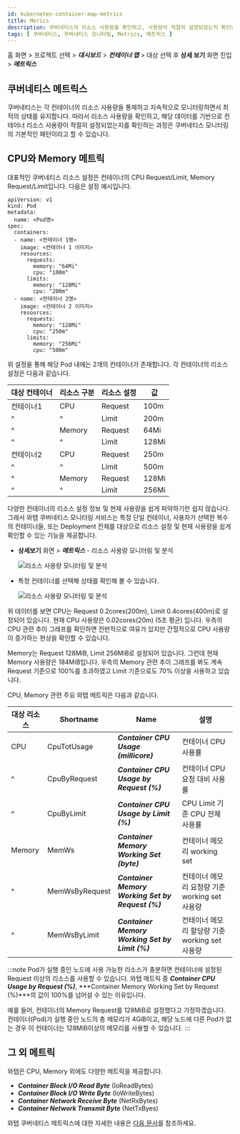 ```yaml
---
id: kubernetes-container-map-metrics
title: Merics
description: 쿠버네티스의 리소스 사용량을 확인하고, 사용량이 적절히 설정되었는지 확인할 수 있습니다.
tags: [ 쿠버네티스, 쿠버네티스 모니터링, Metrics, 메트릭스 ]
---
```


홈 화면 > 프로젝트 선택 > ***대시보드*** > ***컨테이너 맵*** > 대상 선택 후 **상세 보기** 화면 진입 > ***메트릭스***

## 쿠버네티스 메트릭스

쿠버네티스는 각 컨테이너의 리소스 사용량을 통제하고 지속적으로 모니터링하면서 최적의 상태를 유지합니다. 따라서 리소스 사용량을 확인하고, 해당 데이터를 기반으로 컨테이너 리소스 사용량이 적절히 설정되었는지를 확인하는 과정은 쿠버네티스 모니터링의 기본적인 패턴이라고 할 수 있습니다.

## CPU와 Memory 메트릭

대표적인 쿠버네티스 리소스 설정은 컨테이너의 CPU Request/Limit, Memory Request/Limit입니다. 다음은 설정 예시입니다.

```text {10-15,19-24} showLineNumbers
apiVersion: v1
kind: Pod
metadata:
  name: <Pod명>
spec:
  containers:
  - name: <컨테이너 1명>
    image: <컨테이너 1 이미지>
    resources:
      requests:
        memory: "64Mi"
        cpu: "100m"
      limits:
        memory: "128Mi"
        cpu: "200m"
  - name: <컨테이너 2명>
    image: <컨테이너 2 이미지>
    resources:
      requests:
        memory: "128Mi"
        cpu: "250m"
      limits:
        memory: "256Mi"
        cpu: "500m"
```

위 설정을 통해 해당 Pod 내에는 2개의 컨테이너가 존재합니다. 각 컨테이너의 리소스 설정은 다음과 같습니다.

| 대상 컨테이너 | 리소스 구분 | 리소스 설정 | 값    |
| ------------- | ----------- | ----------- | ----- |
| 컨테이너1     | CPU         | Request     | 100m  |
| ^             | ^           | Limit       | 200m  |
| ^             | Memory      | Request     | 64Mi  |
| ^             | ^           | Limit       | 128Mi |
| 컨테이너2     | CPU         | Request     | 250m  |
| ^             | ^           | Limit       | 500m  |
| ^             | Memory      | Request     | 128Mi |
| ^             | ^           | Limit       | 256Mi |

다양한 컨테이너의 리소스 설정 정보 및 현재 사용량을 쉽게 파악하기란 쉽지 않습니다. 그래서 와탭 쿠버네티스 모니터링 서비스는 특정 단일 컨테이너, 사용자가 선택한 복수의 컨테이너들, 또는 Deployment 전체를 대상으로 리소스 설정 및 현재 사용량을 쉽게 확인할 수 있는 기능을 제공합니다.

* **상세보기** 화면 > ***메트릭스*** - 리소스 사용량 모니터링 및 분석

  ![리소스 사용량 모니터링 및 분석](https://img.whatap.io/media/images/whatap_kubernetes_container_map_resource_example.png)

* 특정 컨테이너를 선택해 상태를 확인해 볼 수 있습니다.

  ![리소스 사용량 모니터링 및 분석](https://img.whatap.io/media/images/whatap_kubernetes_container_map_metrics_cpu_mem_example.png)

위 데이터를 보면 CPU는 Request 0.2cores(200m), Limit 0.4cores(400m)로 설정되어 있습니다. 현재 CPU 사용량은 0.02cores(20m) (5초 평균) 입니다. 우측의 CPU 관련 추이 그래프를 확인하면 전반적으로 여유가 있지만 간헐적으로 CPU 사용량이 증가하는 현상을 확인할 수 있습니다.

Memory는 Request 128MiB, Limit 256MiB로 설정되어 있습니다. 그런데 현재 Memory 사용량은 184MiB입니다. 우측의 Memory 관련 추이 그래프를 봐도 계속 Request 기준으로 100%를 초과하였고 Limit 기준으로도 70% 이상을 사용하고 있습니다.

CPU, Memory 관련 주요 와탭 메트릭은 다음과 같습니다. 

|대상 리소스|Shortname|Name|설명|
|--|--|--|--|
|CPU|CpuTotUsage|***Container CPU Usage (millicore)***|컨테이너 CPU 사용률|
|^|CpuByRequest|***Container CPU Usage by Request (%)***|컨테이너 CPU 요청 대비 사용률|
|^|CpuByLimit|***Container CPU Usage by Limit (%)***|CPU Limit 기준 CPU 전체 사용률|
|Memory|MemWs|***Container Memory Working Set (byte)***|컨테이너 메모리 working set|
|^|MemWsByRequest|***Container Memory Working Set by Request (%)***|컨테이너 메모리 요청량 기준 working set 사용량|
|^|MemWsByLimit|***Container Memory Working Set by Limit (%)***|컨테이너 메모리 할당량 기준 working set 사용량|
   
:::note
Pod가 실행 중인 노드에 사용 가능한 리소스가 충분하면 컨테이너에 설정된 Request 이상의 리소스를 사용할 수 있습니다. 와탭 메트릭 중 ***Container CPU Usage by Request (%)***, ***Container Memory Working Set by Request (%)***의 값이 100%를 넘어설 수 있는 이유입니다.

예를 들어, 컨테이너의 Memory Request를 128MiB로 설정했다고 가정하겠습니다. 컨테이너(Pod)가 실행 중인 노드의 총 메모리가 4GiB이고, 해당 노드에 다른 Pod가 없는 경우 이 컨테이너는 128MiB이상의 메모리를 사용할 수 있습니다.
:::

## 그 외 메트릭

와탭은 CPU, Memory 외에도 다양한 메트릭을 제공합니다.

* ***Container Block I/O Read Byte*** (IoReadBytes)
* ***Container Block I/O Write Byte*** (IoWriteBytes)
* ***Container Network Receive Byte*** (NetRxBytes)
* ***Container Network Transmit Byte*** (NetTxByes) 

와탭 쿠버네티스 메트릭스에 대한 자세한 내용은 [다음 문서](../metrics/kubernetes-metrics-intro)를 참조하세요.